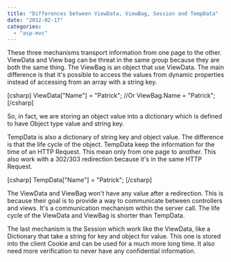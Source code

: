```yaml
---
title: "Differences between ViewData, ViewBag, Session and TempData"
date: "2012-02-17"
categories: 
  - "asp-mvc"
---
```


These three mechanisms transport information from one page to the other. ViewData and View bag can be threat in the same group because they are both the same thing. The ViewBag is an object that use ViewData. The main difference is that it's possible to access the values from dynamic properties instead of accessing from an array with a string key.

\[csharp\] ViewData\["Name"\] = "Patrick"; //Or ViewBag.Name = "Patrick"; \[/csharp\]

So, in fact, we are storing an object value into a dictionary which is defined to have Object type value and string key.

TempData is also a dictionary of string key and object value. The difference is that the life cycle of the object. TempData keep the information for the time of an HTTP Request. This mean only from one page to another. This also work with a 302/303 redirection because it's in the same HTTP Request.

\[csharp\] TempData\["Name"\] = "Patrick"; \[/csharp\]

The ViewData and ViewBag won't have any value after a redirection. This is because their goal is to provide a way to communicate between controllers and views. It's a communication mechanism within the server call. The life cycle of the ViewData and ViewBag is shorter than TempData.

The last mechanism is the Session which work like the ViewData, like a Dictionary that take a string for key and object for value. This one is stored into the client Cookie and can be used for a much more long time. It also need more verification to never have any confidential information.
